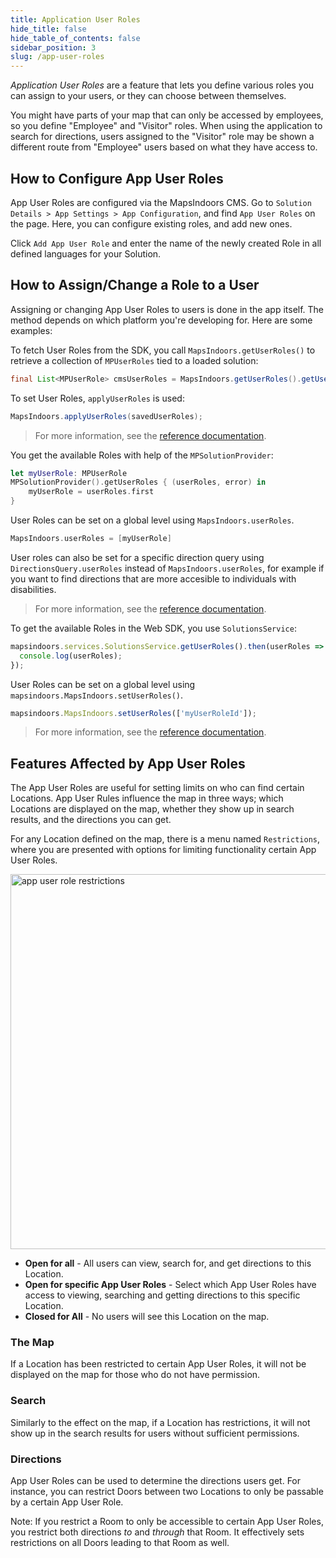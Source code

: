 ```yaml
---
title: Application User Roles
hide_title: false
hide_table_of_contents: false
sidebar_position: 3
slug: /app-user-roles
---
```



_Application User Roles_ are a feature that lets you define various roles you can assign to your users, or they can choose between themselves.

You might have parts of your map that can only be accessed by employees, so you define "Employee" and "Visitor" roles. When using the application to search for directions, users assigned to the "Visitor" role may be shown a different route from "Employee" users based on what they have access to.

## How to Configure App User Roles

App User Roles are configured via the MapsIndoors CMS. Go to `Solution Details > App Settings > App Configuration`, and find `App User Roles` on the page. Here, you can configure existing roles, and add new ones.

Click `Add App User Role` and enter the name of the newly created Role in all defined languages for your Solution.

## How to Assign/Change a Role to a User

Assigning or changing App User Roles to users is done in the app itself. The method depends on which platform you're developing for. Here are some examples:

<Tabs groupId="live-data-practice">
<TabItem value="android" label="Android" default>

To fetch User Roles from the SDK, you call `MapsIndoors.getUserRoles()` to retrieve a collection of `MPUserRoles` tied to a loaded solution:

```java
final List<MPUserRole> cmsUserRoles = MapsIndoors.getUserRoles().getUserRoles();
```

To set User Roles, `applyUserRoles` is used:

```java
MapsIndoors.applyUserRoles(savedUserRoles);
```

> For more information, see the [reference documentation](https://app.mapsindoors.com/mapsindoors/reference/android/v3/index.html).

</TabItem>
<TabItem value="ios" label="iOS">

You get the available Roles with help of the `MPSolutionProvider`:

```swift
let myUserRole: MPUserRole
MPSolutionProvider().getUserRoles { (userRoles, error) in
    myUserRole = userRoles.first
}
```

User Roles can be set on a global level using `MapsIndoors.userRoles`.

```swift
MapsIndoors.userRoles = [myUserRole]
```

User roles can also be set for a specific direction query using `DirectionsQuery.userRoles` instead of `MapsIndoors.userRoles`, for example if you want to find directions that are more accesible to individuals with disabilities.

> For more information, see the [reference documentation](https://app.mapsindoors.com/mapsindoors/reference/ios/v3/interface_m_p_solution_provider.html).

</TabItem>
<TabItem value="Web" label="web">

To get the available Roles in the Web SDK, you use `SolutionsService`:

```js
mapsindoors.services.SolutionsService.getUserRoles().then(userRoles => {
  console.log(userRoles);
});
```

User Roles can be set on a global level using `mapsindoors.MapsIndoors.setUserRoles()`.

```js
mapsindoors.MapsIndoors.setUserRoles(['myUserRoleId']);
```

> For more information, see the [reference documentation](https://app.mapsindoors.com/mapsindoors/js/sdk/latest/docs/mapsindoors.MapsIndoors.html#.setUserRoles).

</TabItem>
</Tabs>

## Features Affected by App User Roles

The App User Roles are useful for setting limits on who can find certain Locations. App User Rules influence the map in three ways; which Locations are displayed on the map, whether they show up in search results, and the directions you can get.

For any Location defined on the map, there is a menu named `Restrictions`, where you are presented with options for limiting functionality certain App User Roles.

<img src="/img/map/app-user-role-restrictions.png" alt="app user role restrictions" width="600"/>

* **Open for all** - All users can view, search for, and get directions to this Location.
* **Open for specific App User Roles** - Select which App User Roles have access to viewing, searching and getting directions to this specific Location.
* **Closed for All** - No users will see this Location on the map.

### The Map

If a Location has been restricted to certain App User Roles, it will not be displayed on the map for those who do not have permission.

### Search

Similarly to the effect on the map, if a Location has restrictions, it will not show up in the search results for users without sufficient permissions.

### Directions

App User Roles can be used to determine the directions users get. For instance, you can restrict Doors between two Locations to only be passable by a certain App User Role.

Note: If you restrict a Room to only be accessible to certain App User Roles, you restrict both directions _to_ and _through_ that Room. It effectively sets restrictions on all Doors leading to that Room as well.
